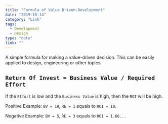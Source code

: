 ```yaml
---
title: "Formula of Value Driven-Development"
date: "2019-10-14"
category: "Link"
tags:
  - Development
  - Design
type: "note"
link: ""
---
```


A simple formula for making a value-driven decision. This can be easily applied to design, engineering or other topics.

## `Return Of Invest = Business Value / Required Effort`

If the `Effort` is low and the `Business Value` is high, then the `ROI` will be high.

Positive Example: `BV = 10`, `RE = 1` equals to `ROI = 10`.

Negative Example: `BV = 5`, `RE = 3` equals to `ROI = 1.66...`
